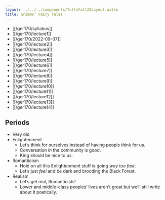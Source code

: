 ```yaml
---
layout: ../../../components/TuftsFall22Layout.astro
title: Grimms’ Fairy Tales
---
```


- [[/ger170/syllabus]]
- [[/ger170/lecture1]]
- [[/ger170/2022-09-07]]
- [[/ger170/lecture2]]
- [[/ger170/lecture3]]
- [[/ger170/lecture4]]
- [[/ger170/lecture5]]
- [[/ger170/lecture6]]
- [[/ger170/lecture7]]
- [[/ger170/lecture8]]
- [[/ger170/lecture9]]
- [[/ger170/lecture10]]
- [[/ger170/lecture11]]
- [[/ger170/lecture12]]
- [[/ger170/lecture13]]
- [[/ger170/lecture14]]


## Periods

- Very old
- Enlightenment
	- Let’s think for ourselves instead of having people think for us.
	- Conversation in the community is good.
	- King should be nice to us.
- Romanticism
	- Hold on all this Enlightenment stuff is going *way too fast*. 
	- Let’s just *feel* and be dark and brooding the Black Forest. 
- Realism
	- Let’s get real, Romanticists! 
	- Lower and middle-class peoples’ lives aren’t great but we’ll still write about it poetically. 
